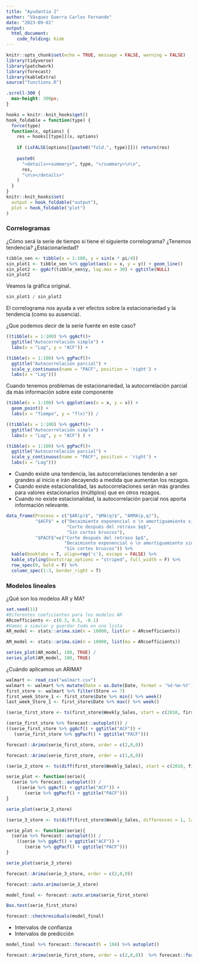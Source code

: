 ```yaml
---
title: "Ayudantía 2"
author: "Vásquez Guerra Carlos Fernando"
date: "2023-09-01"
output: 
  html_document:
    code_folding: hide
---
```


```r
knitr::opts_chunk$set(echo = TRUE, message = FALSE, warning = FALSE)
library(tidyverse)
library(patchwork)
library(forecast)
library(kableExtra)
source("functions.R")
```

```css
.scroll-300 {
  max-height: 300px;
}
```

```r
hooks = knitr::knit_hooks$get()
hook_foldable = function(type) {
  force(type)
  function(x, options) {
    res = hooks[[type]](x, options)
    
    if (isFALSE(options[[paste0("fold.", type)]])) return(res)
    
    paste0(
      "<details><summary>", type, "</summary>\n\n",
      res,
      "\n\n</details>"
    )
  }
}
knitr::knit_hooks$set(
  output = hook_foldable("output"),
  plot = hook_foldable("plot")
)
```

### Correlogramas

¿Cómo será la serie de tiempo si tiene el siguiente correlograma? ¿Tenemos tendencia? ¿Estacionariedad?

```r
tibble_sen <- tibble(x = 1:100, y = sin(x * pi/4))
sin_plot1 <- tibble_sen %>% ggplot(aes(x = x, y = y)) + geom_line() 
sin_plot2 <- ggAcf(tibble_sen$y, lag.max = 30) + ggtitle(NULL)
sin_plot2
```

Veamos la gráfica original.
```r
sin_plot1 / sin_plot2
```

El correlograma nos ayuda a ver efectos sobre la estacionariedad y la tendencia (como su ausencia).

¿Que podemos decir de la serie fuente en este caso?

```r
((tibble(x = 1:100) %>% ggAcf()+ 
  ggtitle("Autocorrelación simple") + 
  labs(x = "Lag", y = "ACF")) +

(tibble(x = 1:100) %>% ggPacf()+ 
  ggtitle("Autocorrelación parcial") + 
  scale_y_continuous(name = "PACF", position = 'right') + 
  labs(x = "Lag")))
```

Cuando tenemos problemas de estacionariedad, la autocorrelación parcial da más información sobre este componente

```r
(tibble(x = 1:100) %>% ggplot(aes(x = x, y = x)) +
  geom_point() + 
  labs(x = "Tiempo", y = "f(x)")) /

((tibble(x = 1:100) %>% ggAcf()+ 
  ggtitle("Autocorrelación simple") + 
  labs(x = "Lag", y = "ACF") ) +

(tibble(x = 1:100) %>% ggPacf()+ 
  ggtitle("Autocorrelación parcial") + 
  scale_y_continuous(name = "PACF", position = 'right') + 
  labs(x = "Lag")))
```

+ Cuando existe una tendencia, las autocorrelaciones tenderán a ser grandes al inicio e irán decayendo a medida que aumentan los rezagos.
+ Cuando existe estacionalidad, las autocorrelaciones serán más grandes para valores estacionarios (múltiplos) que en otros rezagos.
+ Cuando no existe estacionalidad, la autocorrelación parcial nos aporta información relevante.

```r
data_frame(Proceso = c("$AR(p)$", "$MA(q)$", "ARMA(p,q)"), 
           "$ACF$" = c("Decaimiento exponencial o \n amortiguamiento sinusoidal",
                       "Corte después del retraso $q$",
                       "Sin cortes bruscos"), 
           "$PACF$"=c("Corte después del retraso $p$",
                      "Decaimiento exponencial o \n amortiguamiento sinusoidal",
                      "Sin cortes bruscos")) %>% 
  kable(booktabs = T, align=rep('c'), escape = FALSE) %>% 
  kable_styling(bootstrap_options = "striped", full_width = F) %>% 
  row_spec(0, bold = F) %>% 
  column_spec(1:3, border_right = T)
```

### Modelos lineales

¿Qué son los modelos AR y MA?

```r
set.seed(11)
#Diferentes coeficientes para los modelos AR
ARcoefficients <- c(0.3, 0.5, -0.1)
#Vamos a simular y guardar todo en una lista
AR_model <- stats::arima.sim(n = 10000, list(ar = ARcoefficients))

AM_model <- stats::arima.sim(n = 10000, list(ma = ARcoefficients))

series_plot(AR_model, 100, TRUE) /
series_plot(AM_model, 100, TRUE)
```

¿Cuándo aplicamos un ARIMA?

```r
walmart <- read_csv("walmart.csv")
walmart <- walmart %>% mutate(Date = as.Date(Date, format = '%d-%m-%Y'))
first_store <- walmart %>% filter(Store == 7)
first_week_Store_1 <- first_store$Date %>% min() %>% week() 
last_week_Store_1 <- first_store$Date %>% max() %>% week()

(serie_first_store <- ts(first_store$Weekly_Sales, start = c(2010, first_week_Store_1), frequency = 52))

(serie_first_store %>% forecast::autoplot()) / 
((serie_first_store %>% ggAcf() + ggtitle("ACF")) +  
   (serie_first_store %>% ggPacf() + ggtitle("PACF")))
```

```r
forecast::Arima(serie_first_store, order = c(2,0,0)) 
```
```r
forecast::Arima(serie_first_store, order = c(1,0,0)) 
```

```r
(serie_2_store <- ts(diff(first_store$Weekly_Sales), start = c(2010, first_week_Store_1), frequency = 52))

serie_plot <- function(serie){
  (serie %>% forecast::autoplot()) / 
    ((serie %>% ggAcf() + ggtitle("ACF")) +  
       (serie %>% ggPacf() + ggtitle("PACF")))
}

serie_plot(serie_2_store)
```

```r
(serie_3_store <- ts(diff(first_store$Weekly_Sales, differences = 1, lag = 52), start = c(2010, first_week_Store_1), frequency = 52))

serie_plot <- function(serie){
  (serie %>% forecast::autoplot()) / 
    ((serie %>% ggAcf() + ggtitle("ACF")) +  
       (serie %>% ggPacf() + ggtitle("PACF")))
}

serie_plot(serie_3_store)
```
```r
forecast::Arima(serie_3_store, order = c(2,0,0))
```
```r
forecast::auto.arima(serie_3_store)
```
```r
model_final <- forecast::auto.arima(serie_first_store)
```

```r
Box.test(serie_first_store)
```
```r
forecast::checkresiduals(model_final)
```
+ Intervalos de confianza
+ Intervalos de predicción

```r
model_final %>% forecast::forecast(h = 104) %>% autoplot()
```

```r
forecast::Arima(serie_first_store, order = c(2,0,0))  %>% forecast::forecast(h = 104) %>% autoplot()
```


